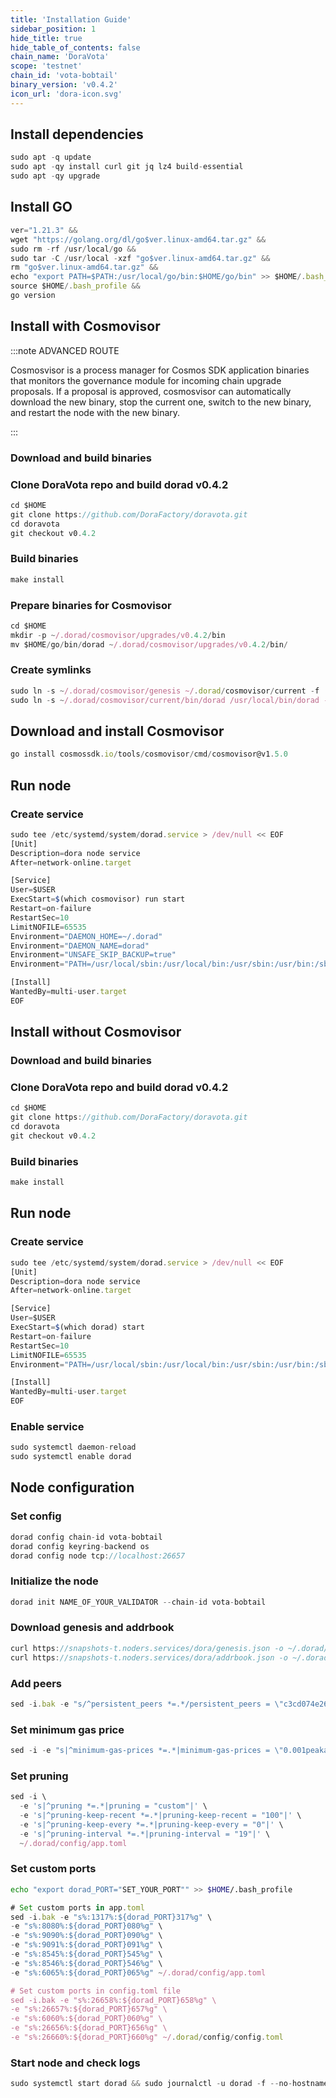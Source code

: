 ```yaml
---
title: 'Installation Guide'
sidebar_position: 1
hide_title: true
hide_table_of_contents: false
chain_name: 'DoraVota'
scope: 'testnet'
chain_id: 'vota-bobtail'
binary_version: 'v0.4.2'
icon_url: 'dora-icon.svg'
---
```



<PageTitle
  iconUrl="img/dora-icon.svg"
  title="DoraVota Installation Guide"
  chainId="vota-bobtail"
  version="v0.4.2"
/>

## Install dependencies

```js
sudo apt -q update
sudo apt -qy install curl git jq lz4 build-essential
sudo apt -qy upgrade
```

## Install GO

```js
ver="1.21.3" &&
wget "https://golang.org/dl/go$ver.linux-amd64.tar.gz" &&
sudo rm -rf /usr/local/go &&
sudo tar -C /usr/local -xzf "go$ver.linux-amd64.tar.gz" &&
rm "go$ver.linux-amd64.tar.gz" &&
echo "export PATH=$PATH:/usr/local/go/bin:$HOME/go/bin" >> $HOME/.bash_profile &&
source $HOME/.bash_profile &&
go version
```

## Install with Cosmovisor

:::note ADVANCED ROUTE

Cosmosvisor is a process manager for Cosmos SDK application binaries that monitors the governance module for incoming chain upgrade proposals. If a proposal is approved, cosmosvisor can automatically download the new binary, stop the current one, switch to the new binary, and restart the node with the new binary.

:::

### Download and build binaries

### Clone DoraVota repo and build dorad v0.4.2

```js
cd $HOME
git clone https://github.com/DoraFactory/doravota.git
cd doravota
git checkout v0.4.2
```

### Build binaries

```js
make install
```

### Prepare binaries for Cosmovisor

```js
cd $HOME
mkdir -p ~/.dorad/cosmovisor/upgrades/v0.4.2/bin
mv $HOME/go/bin/dorad ~/.dorad/cosmovisor/upgrades/v0.4.2/bin/
```

### Create symlinks

```js
sudo ln -s ~/.dorad/cosmovisor/genesis ~/.dorad/cosmovisor/current -f
sudo ln -s ~/.dorad/cosmovisor/current/bin/dorad /usr/local/bin/dorad -f
```

## Download and install Cosmovisor

```js
go install cosmossdk.io/tools/cosmovisor/cmd/cosmovisor@v1.5.0
```

## Run node

### Create service

```js
sudo tee /etc/systemd/system/dorad.service > /dev/null << EOF
[Unit]
Description=dora node service
After=network-online.target

[Service]
User=$USER
ExecStart=$(which cosmovisor) run start
Restart=on-failure
RestartSec=10
LimitNOFILE=65535
Environment="DAEMON_HOME=~/.dorad"
Environment="DAEMON_NAME=dorad"
Environment="UNSAFE_SKIP_BACKUP=true"
Environment="PATH=/usr/local/sbin:/usr/local/bin:/usr/sbin:/usr/bin:/sbin:/bin:/usr/games:/usr/local/games:/snap/bin:~/.dorad/cosmovisor/current/bin"

[Install]
WantedBy=multi-user.target
EOF
```

## Install without Cosmovisor

### Download and build binaries

### Clone DoraVota repo and build dorad v0.4.2

```js
cd $HOME
git clone https://github.com/DoraFactory/doravota.git
cd doravota
git checkout v0.4.2
```

### Build binaries

```js
make install
```

## Run node

### Create service

```js
sudo tee /etc/systemd/system/dorad.service > /dev/null << EOF
[Unit]
Description=dora node service
After=network-online.target

[Service]
User=$USER
ExecStart=$(which dorad) start
Restart=on-failure
RestartSec=10
LimitNOFILE=65535
Environment="PATH=/usr/local/sbin:/usr/local/bin:/usr/sbin:/usr/bin:/sbin:/bin:/usr/games:/usr/local/games:/snap/bin"

[Install]
WantedBy=multi-user.target
EOF
```

### Enable service

```js
sudo systemctl daemon-reload
sudo systemctl enable dorad
```

## Node configuration

### Set config

```js
dorad config chain-id vota-bobtail
dorad config keyring-backend os
dorad config node tcp://localhost:26657
```

### Initialize the node

```js
dorad init NAME_OF_YOUR_VALIDATOR --chain-id vota-bobtail
```

### Download genesis and addrbook

```js
curl https://snapshots-t.noders.services/dora/genesis.json -o ~/.dorad/config/genesis.json
curl https://snapshots-t.noders.services/dora/addrbook.json -o ~/.dorad/config/addrbook.json
```

### Add peers

```js
sed -i.bak -e "s/^persistent_peers *=.*/persistent_peers = \"c3cd074e26cfc745d797f726b2909fdcca2b85ac@dora-t-rpc.noders.services:37656\"/" ~/.dorad/config/config.toml
```

### Set minimum gas price

```js
sed -i -e "s|^minimum-gas-prices *=.*|minimum-gas-prices = \"0.001peaka\"|" ~/.dorad/config/app.toml
```

### Set pruning

```js
sed -i \
  -e 's|^pruning *=.*|pruning = "custom"|' \
  -e 's|^pruning-keep-recent *=.*|pruning-keep-recent = "100"|' \
  -e 's|^pruning-keep-every *=.*|pruning-keep-every = "0"|' \
  -e 's|^pruning-interval *=.*|pruning-interval = "19"|' \
  ~/.dorad/config/app.toml
```

### Set custom ports

```bash
echo "export dorad_PORT="SET_YOUR_PORT"" >> $HOME/.bash_profile
```

```js
# Set custom ports in app.toml
sed -i.bak -e "s%:1317%:${dorad_PORT}317%g" \
-e "s%:8080%:${dorad_PORT}080%g" \
-e "s%:9090%:${dorad_PORT}090%g" \
-e "s%:9091%:${dorad_PORT}091%g" \
-e "s%:8545%:${dorad_PORT}545%g" \
-e "s%:8546%:${dorad_PORT}546%g" \
-e "s%:6065%:${dorad_PORT}065%g" ~/.dorad/config/app.toml

# Set custom ports in config.toml file
sed -i.bak -e "s%:26658%:${dorad_PORT}658%g" \
-e "s%:26657%:${dorad_PORT}657%g" \
-e "s%:6060%:${dorad_PORT}060%g" \
-e "s%:26656%:${dorad_PORT}656%g" \
-e "s%:26660%:${dorad_PORT}660%g" ~/.dorad/config/config.toml
```

### Start node and check logs

```js
sudo systemctl start dorad && sudo journalctl -u dorad -f --no-hostname -o cat
```
